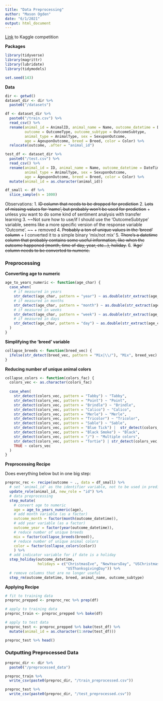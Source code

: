 ```yaml
---
title: "Data Preprocessing"
author: "Mason Ogden"
date: "6/1/2021"
output: html_document
---
```


[Link](https://www.kaggle.com/c/shelter-animal-outcomes/data) to Kaggle competition

**Packages**

```r
library(tidyverse)
library(magrittr)
library(lubridate)
library(tidymodels)

set.seed(143)
```

**Data**

```r
dir <- getwd()
dataset_dir <- dir %>%
  paste0("/datasets")

df <- dataset_dir %>%
  paste0("/train.csv") %>%
  read_csv() %>%
  rename(animal_id = AnimalID, animal_name = Name, outcome_datetime = DateTime, 
         outcome = OutcomeType, outcome_subtype = OutcomeSubtype, 
         animal_type = AnimalType, sex = SexuponOutcome, 
         age = AgeuponOutcome, breed = Breed, color = Color) %>%
  relocate(outcome, .after = "animal_id")

test_df <- dataset_dir %>%
  paste0("/test.csv") %>%
  read_csv() %>%
  rename(animal_id = ID, animal_name = Name, outcome_datetime = DateTime, 
         animal_type = AnimalType, sex = SexuponOutcome, 
         age = AgeuponOutcome, breed = Breed, color = Color) %>%
  mutate(animal_id = as.character(animal_id))

df_small <- df %>% 
  slice_sample(n = 1000)
```

Observations:
  1. ~~ID column that needs to be dropped for prediction~~
  2. ~~Lots of missing values for 'name', but probably won't be used for prediction~~
    + unless you want to do some kind of sentiment analysis with transfer learning
  3. ~~Not sure how to use/if I should use the 'OutcomeSubtype' variable, seems like a more specific version of the response variable 'Outcome'. ~~
    + removed
  4. ~~Probably a ton of unique values in the 'breed' column~~
    + I converted it to a simple binary 'mix/not mix'
  5. ~~There's a datetime column that probably contains some useful information, like when the outcome happened (month, time of day, year, etc...), holiday.~~ 
  6. ~~'Age' column needs to be converted to numeric.~~
  
### Preprocessing

**Converting age to numeric**

```r
age_to_years_numeric <- function(age_char) {
  case_when(
    # if measured in years
    str_detect(age_char, pattern = "year") ~ as.double(str_extract(age_char, pattern= "\\d+")),
    # if measured in months
    str_detect(age_char, pattern = "month") ~ as.double(str_extract(age_char, pattern = "\\d+")) / 12,
    # if measured in weeks
    str_detect(age_char, pattern = "week") ~ as.double(str_extract(age_char, pattern = "\\d+")) / 52.1429,
    # if measured in days
    str_detect(age_char, pattern = "day") ~ as.double(str_extract(age_char, pattern = "\\d+")) / 365
  )
}
```

**Simplifying the 'breed' variable**
  
```r
collapse_breeds <- function(breed_vec) {
  ifelse(str_detect(breed_vec, pattern = "Mix|\\/"), "Mix", breed_vec)
}
```

**Reducing number of unique animal colors**

```r
collapse_colors <- function(colors_fac) {
  colors_vec <- as.character(colors_fac)
  
  case_when(
    str_detect(colors_vec, pattern = "Tabby") ~ "Tabby",
    str_detect(colors_vec, pattern = "Point") ~ "Point",
    str_detect(colors_vec, pattern = "Brindle") ~ "Brindle",
    str_detect(colors_vec, pattern = "Calico") ~ "Calico",
    str_detect(colors_vec, pattern = "Merle") ~ "Merle",
    str_detect(colors_vec, pattern = "Tricolor") ~ "Tricolor",
    str_detect(colors_vec, pattern = "Sable") ~ "Sable",
    str_detect(colors_vec, pattern = "Blue Tick") |  str_detect(colors_vec, pattern = "Blue Cream") ~ "Blue",
    str_detect(colors_vec, pattern = "Black Smoke") ~ "Black",
    str_detect(colors_vec, pattern = "/") ~ "Multiple colors",
    str_detect(colors_vec, pattern = "Tortie") | str_detect(colors_vec, pattern = "Torbie") ~ "Tortie/Torbie",
    TRUE ~ colors_vec
  )
}
```

**Preprocessing Recipe**

Does everything below but in one big step:

```r
preproc_rec <- recipe(outcome ~ ., data = df_small) %>%
  # set 'animal_id' as the identifier variable, not to be used in prediction
  update_role(animal_id, new_role = "id") %>%
  # data preprocessing
  step_mutate(
    # convert age to numeric
    age = age_to_years_numeric(age),
    # add month variable (as a factor)
    outcome_month = factor(month(outcome_datetime)),
    # add year variable (as a factor)
    outcome_year = factor(year(outcome_datetime)),
    # reduce number of unique breeds
    mix = factor(collapse_breeds(breed)),
    # reduce number of unique animal colors
    color = factor(collapse_colors(color))
    ) %>%
  # add indicator variable for if date is a holiday
  step_holiday(outcome_datetime,
               holidays = c("ChristmasEve", "NewYearsDay", "USChristmasDay",
                            "USThanksgivingDay")) %>%
  # remove columns that are no longer useful
  step_rm(outcome_datetime, breed, animal_name, outcome_subtype)
```

**Applying Recipe**

```r
# fit to training data
preproc_prepped <- preproc_rec %>% prep(df)

# apply to training data
preproc_train <- preproc_prepped %>% bake(df)

# apply to test data
preproc_test <- preproc_prepped %>% bake(test_df) %>%
  mutate(animal_id = as.character(1:nrow(test_df)))

preproc_test %>% head()
```


### Outputting Preprocessed Data

```r
preproc_dir <- dir %>%
  paste0("/preprocessed_data")

preproc_train %>%
  write_csv(paste0(preproc_dir, "/train_preprocessed.csv"))

preproc_test %>%
  write_csv(paste0(preproc_dir, "/test_preprocessed.csv"))
```

